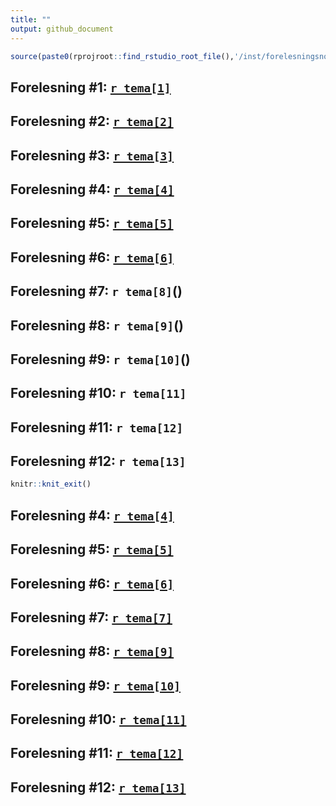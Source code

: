 ```yaml
---
title: ""
output: github_document
---
```


```r
source(paste0(rprojroot::find_rstudio_root_file(),'/inst/forelesningsnotater/timeplan.R'))
```

## Forelesning #1: [`r tema[1]`](https://github.com/joernih/SFB30820Finansteori/blob/main/inst/forelesningsnotater/1_introduksjon_og_overblikk.pdf)
## Forelesning #2: [`r tema[2]`](https://github.com/joernih/SFB30820Finansteori/blob/main/inst/forelesningsnotater/2_relevant_risiko_2_obj.pdf)
## Forelesning #3: [`r tema[3]`](https://github.com/joernih/SFB30820Finansteori/blob/main/inst/forelesningsnotater/3_relevant_risiko_3_N_obj.pdf)
## Forelesning #4: [`r tema[4]`](https://github.com/joernih/SFB30820Finansteori/blob/main/inst/forelesningsnotater/4_Effisiens.pdf)
## Forelesning #5: [`r tema[5]`](https://github.com/joernih/SFB30820Finansteori/blob/main/inst/forelesningsnotater/5_Kapitalverdimodellen.pdf)
## Forelesning #6: [`r tema[6]`](https://github.com/joernih/SFB30820Finansteori/blob/main/inst/forelesningsnotater/6_Langsiktige_finansieringsformer.pdf)
## Forelesning #7:  `r tema[8]`()
## Forelesning #8:  `r tema[9]`()
## Forelesning #9:  `r tema[10]`()
## Forelesning #10: `r tema[11]`
## Forelesning #11: `r tema[12]`
## Forelesning #12: `r tema[13]`

```r
knitr::knit_exit()
```

## Forelesning #4: [`r tema[4]`]()
## Forelesning #5: [`r tema[5]`]()
## Forelesning #6: [`r tema[6]`]()
## Forelesning #7: [`r tema[7]`]()
## Forelesning #8: [`r tema[9]`]()
## Forelesning #9: [`r tema[10]`]()
## Forelesning #10: [`r tema[11]`]()
## Forelesning #11: [`r tema[12]`]()
## Forelesning #12: [`r tema[13]`]()
